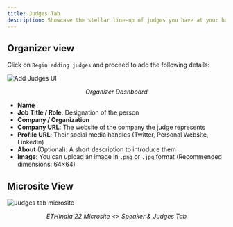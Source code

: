 ```yaml
---
title: Judges Tab
description: Showcase the stellar line-up of judges you have at your hackathon by publishing it on your dashboard.
---
```


## Organizer view

Click on `Begin adding judges` and proceed to add the following details:

<img src="/assets/no.gif" alt="Add Judges UI" />
<p align="center"><i>Organizer Dashboard</i></p>

- **Name**  
- **Job Title / Role**: Designation of the person  
- **Company / Organization**  
- **Company URL**: The website of the company the judge represents  
- **Profile URL**: Their social media handles (Twitter, Personal Website, LinkedIn)  
- **About** (Optional): A short description to introduce them  
- **Image**: You can upload an image in `.png` or `.jpg` format (Recommended dimensions: 64×64)

## Microsite View

<img src="/assets/image-8.13.png" alt="Judges tab microsite" />
<p align="center"><i>ETHIndia'22 Microsite &lt;&gt; Speaker & Judges Tab</i></p>
